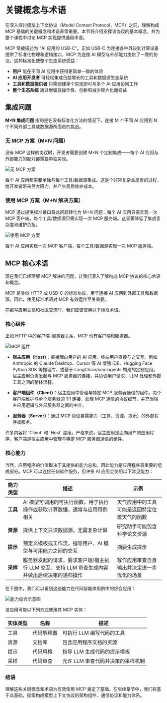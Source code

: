 # 关键概念与术语

在深入探讨模型上下文协议（Model Context Protocol，MCP）之前，理解构成 MCP 基础的关键概念和术语非常重要。本节将介绍支撑该协议的基本概念，并为整个课程中讨论 MCP 实现提供通用术语。

MCP 常被描述为 "AI 应用的 USB-C"。正如 USB-C 为连接各种外设到计算设备提供了标准化物理和逻辑接口，MCP 为连接 AI 模型与外部能力提供了一致的协议。这种标准化使整个生态系统受益：

- **用户** 能在不同 AI 应用中获得更简单一致的体验  
- **AI 应用开发者** 可轻松集成日益增长的工具和数据源生态系统  
- **工具和数据提供者** 只需创建单个实现即可与多个 AI 应用协同工作  
- **整个生态系统** 通过增强互操作性、创新和减少碎片化而受益

## 集成问题

**M×N 集成问题** 指的是在没有标准化方法的情况下，连接 M 个不同 AI 应用到 N 个不同外部工具或数据源所面临的挑战。

### 无 MCP 方案（M×N 问题）

没有 MCP 这样的协议时，开发者需要创建 M×N 个定制集成——每个 AI 应用与外部能力的配对都需要单独实现。

![无 MCP 方案](https://huggingface.co/datasets/mcp-course/images/resolve/main/unit1/1.png)

每个 AI 应用都需要单独与每个工具/数据源集成。这是个非常复杂且昂贵的过程，给开发者带来巨大阻力，并产生高昂维护成本。

### 使用 MCP 方案（M+N 解决方案）

MCP 通过提供标准接口将此问题转化为 M+N 问题：每个 AI 应用只需实现一次 MCP 客户端，每个工具/数据源只需实现一次 MCP 服务端。这显著降低了集成复杂度和维护负担。

![使用 MCP 方案](https://huggingface.co/datasets/mcp-course/images/resolve/main/unit1/2.png)

每个 AI 应用实现一次 MCP 客户端，每个工具/数据源实现一次 MCP 服务端。

## MCP 核心术语

现在我们已经理解 MCP 解决的问题，让我们深入了解构成 MCP 协议的核心术语和概念。

<Tip>

MCP 是类似 HTTP 或 USB-C 的标准协议，用于连接 AI 应用到外部工具和数据源。因此，使用标准术语对 MCP 有效运作至关重要。

在编写应用文档和社区交流时，我们应该使用以下标准术语。

</Tip>

### 核心组件

正如 HTTP 中的客户端-服务器关系，MCP 也有客户端和服务器。

![MCP 组件](https://huggingface.co/datasets/mcp-course/images/resolve/main/unit1/3.png)

- **宿主应用（Host）**：直接面向用户的 AI 应用，终端用户直接与之交互。例如 Anthropic 的 Claude Desktop、Cursor 等 AI 增强 IDE、Hugging Face Python SDK 等推理库，或基于 LangChain/smolagents 构建的定制应用。宿主应用负责发起与 MCP 服务器的连接，并协调用户请求、LLM 处理和外部工具之间的整体流程。

- **客户端组件（Client）**：宿主应用中管理与特定 MCP 服务器通信的组件。每个客户端维护与单个服务器的 1:1 连接，处理 MCP 通信的协议细节，并充当宿主应用逻辑与外部服务器之间的中介。

- **服务器（Server）**：通过 MCP 协议暴露能力（工具、资源、提示）的外部程序或服务。

<Tip warning={true}>

许多内容将 'Client' 和 'Host' 混用。严格来说，宿主应用是面向用户的应用程序，客户端是宿主应用中管理与特定 MCP 服务器通信的组件。

</Tip>

### 核心能力

当然，应用程序的价值取决于其提供的能力总和。因此能力是应用程序最重要的组成部分。MCP 可以连接任何软件服务，但许多 AI 应用会使用以下常见能力：

| 能力类型      | 描述                                                                 | 示例                                                                 |
|---------------|----------------------------------------------------------------------|----------------------------------------------------------------------|
| **工具**      | AI 模型可调用的可执行函数，用于执行操作或获取计算数据，通常与应用用例相关 | 天气应用中的工具可能是返回特定位置天气的函数                         |
| **资源**      | 提供上下文只读数据源，无需复杂计算                                   | 研究助手可能包含科学论文资源                                         |
| **提示**      | 预定义模板或工作流，指导用户、AI 模型与可用能力之间的交互              | 摘要生成提示                                                         |
| **采样**      | 服务器发起的请求，要求客户端/宿主执行 LLM 交互，支持 LLM 审查生成内容并做出后续决策的递归操作 | 写作应用审查自身输出并决定进一步优化的场景                           |

在下图中，我们可以看到这些能力在代码智能体用例中的综合应用：

![能力综合示意图](https://huggingface.co/datasets/mcp-course/images/resolve/main/unit1/8.png)

该应用可能以下列方式使用其 MCP 实体：

| 实体类型   | 名称         | 描述                             |
|------------|--------------|----------------------------------|
| 工具       | 代码解释器   | 可执行 LLM 编写代码的工具        |
| 资源       | 文档库       | 包含应用程序文档的资源           |
| 提示       | 代码风格     | 指导 LLM 生成代码的提示模板      |
| 采样       | 代码审查     | 允许 LLM 审查代码并决策的采样机制 |

### 结语

理解这些关键概念和术语为有效使用 MCP 奠定了基础。在后续章节中，我们将基于此基础，探索构成模型上下文协议的架构组件、通信协议和能力体系。